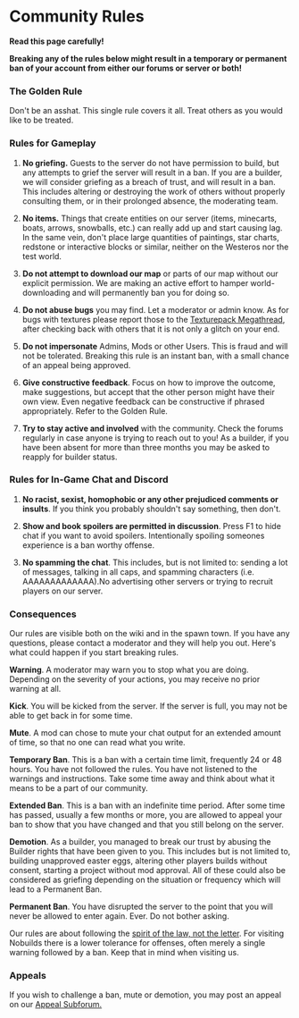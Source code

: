 # Community Rules

**Read this page carefully!**  


**Breaking any of the rules below might result in a temporary or permanent ban of your account from either our forums or server or both!**  


### The Golden Rule

Don't be an asshat. This single rule covers it all. Treat others as you would like to be treated.

### Rules for Gameplay

1. **No griefing.** Guests to the server do not have permission to build, but any attempts to grief the server will result in a ban. If you are a builder, we will consider griefing as a breach of trust, and will result in a ban. This includes altering or destroying the work of others without properly consulting them, or in their prolonged absence, the moderating team.

2. **No items.** Things that create entities on our server (items, minecarts, boats, arrows, snowballs, etc.) can really add up and start causing lag. In the same vein, don't place large quantities of paintings, star charts, redstone or interactive blocks or similar, neither on the Westeros nor the test world.

3. **Do not attempt to download our map** or parts of our map without our explicit permission. We are making an active effort to hamper world-downloading and will permanently ban you for doing so.

4. **Do not abuse bugs** you may find. Let a moderator or admin know. As for bugs with textures please report those to the [Texturepack Megathread](https://forum.westeroscraft.com/threads/westeroscraft-texture-pack-megathread.34/), after checking back with others that it is not only a glitch on your end.

5. **Do not impersonate** Admins, Mods or other Users. This is fraud and will not be tolerated. Breaking this rule is an instant ban, with a small chance of an appeal being approved.

6. **Give constructive feedback**. Focus on how to improve the outcome, make suggestions, but accept that the other person might have their own view. Even negative feedback can be constructive if phrased appropriately. Refer to the Golden Rule.

7. **Try to stay active and involved** with the community. Check the forums regularly in case anyone is trying to reach out to you! As a builder, if you have been absent for more than three months you may be asked to reapply for builder status.

### Rules for In-Game Chat and Discord

1. **No racist, sexist, homophobic or any other prejudiced comments or insults**. If you think you probably shouldn't say something, then don't.

2. **Show and book spoilers are permitted in discussion**. Press F1 to hide chat if you want to avoid spoilers. Intentionally spoiling someones experience is a ban worthy offense.

3. **No spamming the chat**. This includes, but is not limited to: sending a lot of messages, talking in all caps, and spamming characters (i.e. AAAAAAAAAAAAA).No advertising other servers or trying to recruit players on our server.

### Consequences

Our rules are visible both on the wiki and in the spawn town. If you have any questions, please contact a moderator and they will help you out. Here's what could happen if you start breaking rules.

**Warning**. A moderator may warn you to stop what you are doing. Depending on the severity of your actions, you may receive no prior warning at all.

**Kick**. You will be kicked from the server. If the server is full, you may not be able to get back in for some time.

**Mute**. A mod can chose to mute your chat output for an extended amount of time, so that no one can read what you write.

**Temporary Ban**. This is a ban with a certain time limit, frequently 24 or 48 hours. You have not followed the rules. You have not listened to the warnings and instructions. Take some time away and think about what it means to be a part of our community.

**Extended Ban**. This is a ban with an indefinite time period. After some time has passed, usually a few months or more, you are allowed to appeal your ban to show that you have changed and that you still belong on the server.

**Demotion**. As a builder, you managed to break our trust by abusing the Builder rights that have been given to you. This includes but is not limited to, building unapproved easter eggs, altering other players builds without consent, starting a project without mod approval. All of these could also be considered as griefing depending on the situation or frequency which will lead to a Permanent Ban.

**Permanent Ban**. You have disrupted the server to the point that you will never be allowed to enter again. Ever. Do not bother asking.

Our rules are about following the [spirit of the law, not the letter](http://en.wikipedia.org/wiki/Spirit_of_the_law). For visiting Nobuilds there is a lower tolerance for offenses, often merely a single warning followed by a ban. Keep that in mind when visiting us.

### Appeals

If you wish to challenge a ban, mute or demotion, you may post an appeal on our [Appeal Subforum.](https://forum.westeroscraft.com/forum/ban-mute-demotion-appeals.33/)